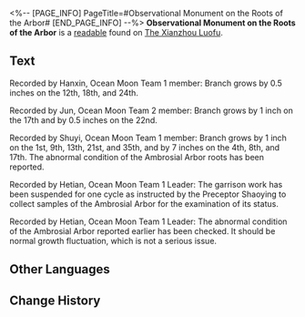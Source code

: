 <%-- [PAGE_INFO]
PageTitle=#Observational Monument on the Roots of the Arbor#
[END_PAGE_INFO] --%>
{{Readable Infobox
|id           = 236
|partIds      = 190475
|title        = 
|image        = Item The Xianzhou Luofu Readable 4.png
|world        = The Xianzhou Luofu
|parts        = 1
|author       = <!--to be added-->
|description  = The Vidyadhara on the Luofu were tasked to unceasingly observe the ancient and ruined Ambrosial Arbor for any signs of rejuvenation.
|part1        = Observational Monument of the Roots of the Arbor
|source1      = {{cx|Source missing}}
|characters   = 
|factions     = 
}}
'''Observational Monument on the Roots of the Arbor''' is a [[readable]] found on [[The Xianzhou Luofu]].
<!--
==Location==
{{Map Embed|<map name>|<marker id>}}
-->
==Text==
{{Size|36|This monument is erected in 8000 S.C. at the bottom of the Lunarescent Depths for the Pearlkeepers to record the changes in the Ambrosial Arbor roots. Unauthorized contact is strictly forbidden.}}

Recorded by Hanxin, Ocean Moon Team 1 member: Branch grows by 0.5 inches on the 12th, 18th, and 24th.

Recorded by Jun, Ocean Moon Team 2 member: Branch grows by 1 inch on the 17th and by 0.5 inches on the 22nd.

Recorded by Shuyi, Ocean Moon Team 1 member: Branch grows by 1 inch on the 1st, 9th, 13th, 21st, and 35th, and by 7 inches on the 4th, 8th, and 17th. The abnormal condition of the Ambrosial Arbor roots has been reported.

Recorded by Hetian, Ocean Moon Team 1 Leader: The garrison work has been suspended for one cycle as instructed by the Preceptor Shaoying to collect samples of the Ambrosial Arbor for the examination of its status.

Recorded by Hetian, Ocean Moon Team 1 Leader: The abnormal condition of the Ambrosial Arbor reported earlier has been checked. It should be normal growth fluctuation, which is not a serious issue.

<!--
==Trivia==
* 
-->
==Other Languages==
{{Other Languages
|en   = Observational Monument on the Roots of the Arbor
|zhs  = 建木玄根观测记录碑
|zht  = 建木玄根觀測記錄碑
|ja   = 建木の玄根の観測記録碑
|ko   = 불멸의 거목 현근 관측 기록비
|es   = Monumento observacional de las raíces del Árbol de la Ambrosía
|fr   = Monument d'observation sur les racines de l'Arbre d'ambroisie
|ru   = Записи наблюдений за корнями Древа амброзии
|th   = แผ่นจารึกการสังเกตรากไม้แห่ง Arbor
|vi   = Bia Ghi Chép Quan Trắc Gốc Rễ Cây Kiến Tạo
|de   = Monument zur Beobachtung der Baumwurzeln
|id   = Monumen Observasi Akar Arbor
|pt   = Monumento Observacional das Raízes da Árvore
}}

==Change History==
{{Change History|1.2}}